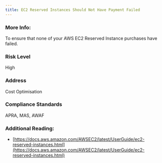 ```yaml
---
title: EC2 Reserved Instances Should Not Have Payment Failed
---
```


### More Info:

To ensure that none of your AWS EC2 Reserved Instance purchases have failed.

### Risk Level

High

### Address

Cost Optimisation

### Compliance Standards

APRA, MAS, AWAF

### Additional Reading:

- [https://docs.aws.amazon.com/AWSEC2/latest/UserGuide/ec2-reserved-instances.html](https://docs.aws.amazon.com/AWSEC2/latest/UserGuide/ec2-reserved-instances.html)

